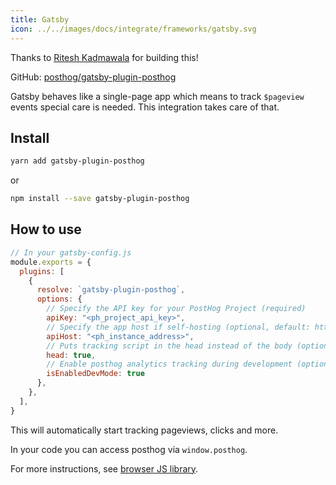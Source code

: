```yaml
---
title: Gatsby
icon: ../../images/docs/integrate/frameworks/gatsby.svg
---
```


Thanks to [Ritesh Kadmawala](https://github.com/kgritesh) for building this!

GitHub: [posthog/gatsby-plugin-posthog](https://github.com/posthog/gatsby-plugin-posthog)

Gatsby behaves like a single-page app which means to track `$pageview` events special care is needed. This integration takes care of that.

## Install

```bash
yarn add gatsby-plugin-posthog
```

or

```bash
npm install --save gatsby-plugin-posthog
```

## How to use

```js
// In your gatsby-config.js
module.exports = {
  plugins: [
    {
      resolve: `gatsby-plugin-posthog`,
      options: {
        // Specify the API key for your PostHog Project (required)
        apiKey: "<ph_project_api_key>",
        // Specify the app host if self-hosting (optional, default: https://app.posthog.com)
        apiHost: "<ph_instance_address>",
        // Puts tracking script in the head instead of the body (optional, default: true)
        head: true,
        // Enable posthog analytics tracking during development (optional, default: false)
        isEnabledDevMode: true
      },
    },
  ],
}
```

This will automatically start tracking pageviews, clicks and more.

In your code you can access posthog via `window.posthog`.

For more instructions, see [browser JS library](/docs/integrate/client/js).
